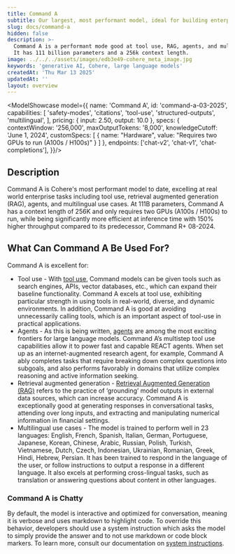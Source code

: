 ```yaml
---
title: Command A
subtitle: Our largest, most performant model, ideal for building enterprise agents with a low compute footprint.
slug: docs/command-a
hidden: false
description: >-
  Command A is a performant mode good at tool use, RAG, agents, and multilingual use cases.
  It has 111 billion parameters and a 256k context length.
image: ../../../assets/images/edb3e49-cohere_meta_image.jpg
keywords: 'generative AI, Cohere, large language models'
createdAt: 'Thu Mar 13 2025'
updatedAt: ''
layout: overview
---
```



<ModelShowcase model={{
  name: 'Command A',
  id: 'command-a-03-2025',
  capabilities: [
    'safety-modes',
    'citations',
    'tool-use',
    'structured-outputs',
    'multilingual',
  ],
  pricing: { input: 2.50, output: 10.0 },
  specs: {
    contextWindow: '256,000',
    maxOutputTokens: '8,000',
    knowledgeCutoff: 'June 1, 2024',
    customSpecs: [
      {
        name: "Hardware",
        value: "Requires two GPUs to run (A100s / H100s)"
      }
    ]
  },
  endpoints: ['chat-v2', 'chat-v1', 'chat-completions'],
}}/>

## Description

Command A is Cohere's most performant model to date, excelling at real world enterprise tasks including tool use, retrieval augmented generation (RAG), agents, and multilingual use cases. At 111B parameters, Command A has a context length of 256K and only requires two GPUs (A100s / H100s) to run, while being significantly more efficient at inference time with 150% higher throughput compared to its predecessor, Command R+ 08-2024.

## What Can Command A Be Used For?
Command A is excellent for:

- Tool use - With [tool use](https://docs.cohere.com/docs/tool-use), Command models can be given tools such as search engines, APIs, vector databases, etc., which can expand their baseline functionality. Command A excels at tool use, exhibiting particular strength in using tools in real-world, diverse, and dynamic environments. In addition, Command A is good at avoiding unnecessarily calling tools, which is an important aspect of tool-use in practical applications.
- Agents - As this is being written, [agents](https://docs.cohere.com/docs/multi-step-tool-use) are among the most exciting frontiers for large language models. Command A’s multistep tool use capabilities allow it to power fast and capable REACT agents. When set up as an internet-augmented research agent, for example, Command A ably completes tasks that require breaking down complex questions into subgoals, and also performs favorably in domains that utilize complex reasoning and active information seeking.
- Retrieval augmented generation - [Retrieval Augmented Generation (RAG)](https://docs.cohere.com/docs/retrieval-augmented-generation-rag) refers to the practice of ‘grounding’ model outputs in external data sources, which can increase accuracy. Command A is exceptionally good at generating responses in conversational tasks, attending over long inputs, and extracting and manipulating numerical information in financial settings.
- Multilingual use cases - The model is trained to perform well in 23 languages: English, French, Spanish, Italian, German, Portuguese, Japanese, Korean, Chinese, Arabic, Russian, Polish, Turkish, Vietnamese, Dutch, Czech, Indonesian, Ukrainian, Romanian, Greek, Hindi, Hebrew, Persian. It has been trained to respond in the language of the user, or follow instructions to output a response in a different language. It also excels at performing cross-lingual tasks, such as translation or answering questions about content in other languages.

### Command A is Chatty
By default, the model is interactive and optimized for conversation, meaning it is verbose and uses markdown to highlight code. To override this behavior, developers should use a system instruction which asks the model to simply provide the answer and to not use markdown or code block markers. To learn more, consult our documentation on [system instructions](https://docs.cohere.com/docs/system-instructions). 
